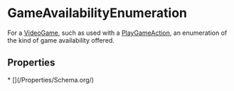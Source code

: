 # GameAvailabilityEnumeration

For a <a class="localLink" href="/VideoGame">VideoGame</a>, such as used with a <a class="localLink" href="/PlayGameAction">PlayGameAction</a>, an enumeration of the kind of game availability offered.

## Properties

<Grid>
* [](/Properties/Schema.org/)

</Grid>

